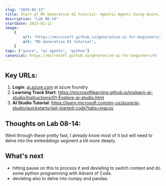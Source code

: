 ```yaml
---
slug: "2025-02-13"
title: Start of MS Generative AI tutorial- Agentic Agents Using Azure, Lab 07"
description: "Lab 08-14"
startDate: 2023-01-12
image:
    {
        url: "https://microsoft.github.io/generative-ai-for-beginners/images/repo-thumbnailv4-fixed.png?WT.mc_id=academic-105485-koreyst",
        alt: "MS Generative AI tutorial",
    }
tags: ["azure", "ai agents", "python"]
canonical: https://microsoft.github.io/generative-ai-for-beginners/#/
---
```


## Key URLs:
1. **Login**: [ai.azure.com](http://ai.azure.com) at azure foundry
2. **Learning Track Start**: https://microsoftlearning.github.io/mslearn-ai-studio/Instructions/01-Explore-ai-studio.html
3. **AI Studio Tutorial**: https://learn.microsoft.com/en-us/azure/ai-studio/quickstarts/get-started-code?tabs=macos

## Thoughts on Lab 08-14:
Went through these pretty fast, I already know most of it but will need to delve into the embeddings segment a bit more deeply.


## What's next
- hitting pause on this to process it and deviating to switch context and do some python programming with Advent of Code.  
- deviating also to delve into numpy and pandas.

